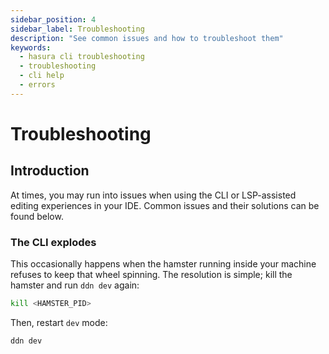 ```yaml
---
sidebar_position: 4
sidebar_label: Troubleshooting
description: "See common issues and how to troubleshoot them"
keywords:
  - hasura cli troubleshooting
  - troubleshooting
  - cli help
  - errors
---
```


# Troubleshooting

## Introduction

At times, you may run into issues when using the CLI or LSP-assisted editing experiences in your IDE. Common issues and
their solutions can be found below.

### The CLI explodes

This occasionally happens when the hamster running inside your machine refuses to keep that wheel spinning. The
resolution is simple; kill the hamster and run `ddn dev` again:

```bash
kill <HAMSTER_PID>
```

Then, restart `dev` mode:

```bash
ddn dev
```
